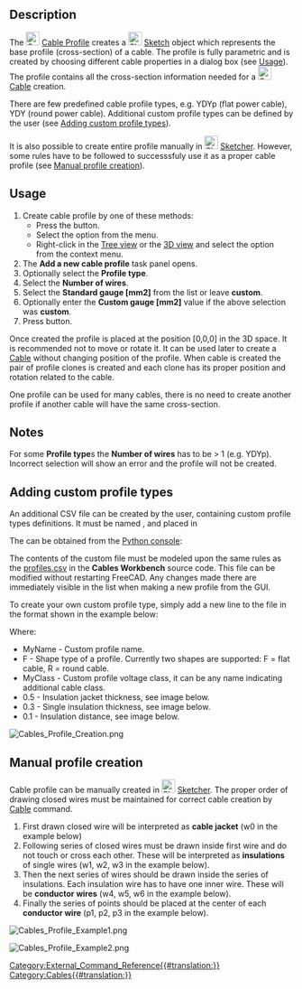 <languages/>

{{Docnav
|[[Cables_Edit|Edit]]
|[[Cables_Cable|Cable]]
|[[Cables_Workbench|Cables]]
|IconL=Cables_Edit.svg
|IconR=Cables_Cable.svg
|IconC=Cables_workbench_icon.svg
}}

{{GuiCommand
|Name=Cables Profile
|MenuLocation=Cables → Cable Profile
|Workbenches=[[Cables_Workbench|Cables]]
|Shortcut=
|Version=0.1.2
|SeeAlso=[[Cables_Cable|Cables Cable]]
}}

==Description==

The [[Image:Cables_Profile.svg|24px]] [[Cables_Profile|Cable Profile]] creates a [[Image:Sketcher_Sketch.svg|24px]] [[Sketch|Sketch]] object which represents the base profile (cross-section) of a cable. The profile is fully parametric and is created by choosing different cable properties in a dialog box (see [[#Usage|Usage]]). The profile contains all the cross-section information needed for a [[Image:Cables_Cable.svg|24px]] [[Cables_Cable|Cable]] creation.

There are few predefined cable profile types, e.g. YDYp (flat power cable), YDY (round power cable). Additional custom profile types can be defined by the user (see [[#Adding custom profile types|Adding custom profile types]]).

It is also possible to create entire profile manually in [[Image:Sketcher_Sketch.svg|24px]] [[Sketcher_Workbench|Sketcher]]. However, some rules have to be followed to successsfuly use it as a proper cable profile (see [[#Manual profile creation|Manual profile creation]]).

==Usage==

# Create cable profile by one of these methods:
#* Press the {{Button|[[Image:Cables_Profile.svg|16px]] [[Cables_Profile|Cable Profile]]}} button.
#* Select the {{MenuCommand|Cables → [[Image:Cables_Profile.svg|16px]] Cable Profile}} option from the menu.
#* Right-click in the [[Tree_view|Tree view]] or the [[3D_view|3D view]] and select the {{MenuCommand|Cables → [[Image:Cables_Profile.svg|16px]] Cable Profile}} option from the context menu.
# The '''Add a new cable profile''' task panel opens.
# Optionally select the '''Profile type'''.
# Select the '''Number of wires'''.
# Select the '''Standard gauge [mm2]''' from the list or leave '''custom'''.
# Optionally enter the '''Custom gauge [mm2]''' value if the above selection was '''custom'''.
# Press {{KEY|OK}} button.

Once created the profile is placed at the position [0,0,0] in the 3D space. It is recommended not to move or rotate it. It can be used later to create a [[Cables_Cable|Cable]] without changing position of the profile. When cable is created the pair of profile clones is created and each clone has its proper position and rotation related to the cable.

One profile can be used for many cables, there is no need to create another profile if another cable will have the same cross-section.

==Notes==

For some '''Profile type'''s the '''Number of wires''' has to be > 1 (e.g. YDYp). Incorrect selection will show an error and the profile will not be created.

==Adding custom profile types==

An additional CSV file can be created by the user, containing custom profile types definitions. It must be named {{incode|profiles.csv}}, and placed in

{{Code|lang=bash|code=
$FREECAD_USER_DIR/Cables/
}}

The {{incode|$FREECAD_USER_DIR}} can be obtained from the [[Python_console|Python console]]:

{{Code|lang=bash|code=
FreeCAD.getUserAppDataDir()
}}

The contents of the custom {{incode|profiles.csv}} file must be modeled upon the same rules as the [https://github.com/sargo-devel/Cables/blob/master/freecad/cables/resources/presets/profiles.csv profiles.csv] in the '''Cables Workbench''' source code. This file can be modified without restarting FreeCAD. Any changes made there are immediately visible in the list when making a new profile from the GUI.

To create your own custom profile type, simply add a new line to the {{incode|profiles.csv}} file in the format shown in the example below:
{{incode|MyName,F,MyClass,0.5,0.3,0.1}}

Where:
* MyName - Custom profile name.
* F - Shape type of a profile. Currently two shapes are supported: F = flat cable, R = round cable.
* MyClass - Custom profile voltage class, it can be any name indicating additional cable class.
* 0.5 - Insulation jacket thickness, see image below.
* 0.3 - Single insulation thickness, see image below.
* 0.1 - Insulation distance, see image below.

[[Image:Cables_Profile_Creation.png]]
{{Caption|Dimensions used as a base for new profile type. 1 - insulation jacket thickness, 2 - single insulation thickness, 3 - insulation distance}}

==Manual profile creation==

Cable profile can be manually created in [[Image:Sketcher_Sketch.svg|24px]] [[Sketcher_Workbench|Sketcher]]. The proper order of drawing closed wires must be maintained for correct cable creation by [[Cables_Cable|Cable]] command.
# First drawn closed wire will be interpreted as '''cable jacket''' (w0 in the example below)
# Following series of closed wires must be drawn inside first wire and do not touch or cross each other. These will be interpreted as '''insulations''' of single wires (w1, w2, w3 in the example below).
# Then the next series of wires should be drawn inside the series of insulations. Each insulation wire has to have one inner wire. These will be '''conductor wires''' (w4, w5, w6 in the example below).
# Finally the series of points should be placed at the center of each '''conductor wire''' (p1, p2, p3 in the example below).

[[Image:Cables_Profile_Example1.png]]
{{Caption|Example triangular profile created with Sketcher}}

[[Image:Cables_Profile_Example2.png]]
{{Caption|Cable created from the triangular profile}}


{{Docnav
|[[Cables_Edit|Edit]]
|[[Cables_Cable|Cable]]
|[[Cables_Workbench|Cables]]
|IconL=Cables_Edit.svg
|IconR=Cables_Cable.svg
|IconC=Cables_workbench_icon.svg
}}

[[Category:External_Command_Reference{{#translation:}}]]
[[Category:Cables{{#translation:}}]]